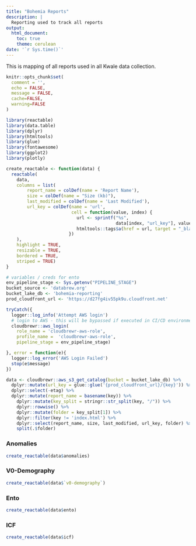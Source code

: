 ```yaml
---
title: "Bohemia Reports"
description: |
  Reporting used to track all reports
output:
  html_document:
    toc: true
    theme: cerulean
date: '`r Sys.time()`'
---
```


This is mapping of all reports used in all Kwale data collection.

```r
knitr::opts_chunk$set(
  comment = '', 
  echo = FALSE,
  message = FALSE,
  cache=FALSE,
  warning=FALSE
)
```

```r
library(reactable)
library(data.table)
library(dplyr)
library(htmltools)
library(glue)
library(fontawesome)
library(ggplot2)
library(plotly)
```


```r
create_reactable <- function(data) {
  reactable(
    data,
    columns = list(
        report_name = colDef(name = 'Report Name'),
        size = colDef(name = "Size (kb)"),
        last_modified = colDef(name = 'Last Modified'),
        url_key = colDef(name = 'url',
                         cell = function(value, index) {
                           url <- sprintf("%s", 
                                          data[index, "url_key"], value)
                           htmltools::tags$a(href = url, target = "_blank", 'url')
                        })
    ),
    highlight = TRUE,
    resizable = TRUE,
    bordered = TRUE,
    striped = TRUE)
}
```

```r
# variables / creds for ento
env_pipeline_stage <- Sys.getenv("PIPELINE_STAGE")
bucket_source <- 'databrew.org'
bucket_lake_db <- 'bohemia-reporting'
prod_cloudfront_url <- 'https://d27fg4iv55pk9u.cloudfront.net'

tryCatch({
  logger::log_info('Attempt AWS login')
  # login to AWS - this will be bypassed if executed in CI/CD environment
  cloudbrewr::aws_login(
    role_name = 'cloudbrewr-aws-role',
    profile_name =  'cloudbrewr-aws-role',
    pipeline_stage = env_pipeline_stage)

}, error = function(e){
  logger::log_error('AWS Login Failed')
  stop(e$message)
})
```
```r
data <- cloudbrewr::aws_s3_get_catalog(bucket = bucket_lake_db) %>%
  dplyr::mutate(url_key = glue::glue('{prod_cloudfront_url}/{key}')) %>%
  dplyr::select(-etag) %>%
  dplyr::mutate(report_name = basename(key)) %>%
    dplyr::mutate(key_split = stringr::str_split(key, "/")) %>% 
    dplyr::rowwise() %>% 
    dplyr::mutate(folder = key_split[1]) %>% 
    dplyr::filter(key != 'index.html') %>%
    dplyr::select(report_name, size, last_modified, url_key, folder) %>%
    split(.$folder)
```

### Anomalies
```r
create_reactable(data$anomalies)
```

### V0-Demography
```r
create_reactable(data$`v0-demography`)
```

### Ento
```r
create_reactable(data$ento)
```

### ICF
```r
create_reactable(data$icf)
```
